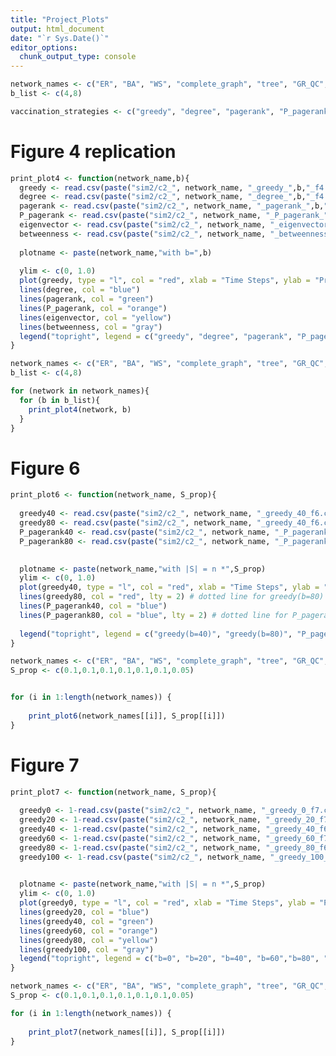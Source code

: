 ```yaml
---
title: "Project_Plots"
output: html_document
date: "`r Sys.Date()`"
editor_options: 
  chunk_output_type: console
---
```




```r

network_names <- c("ER", "BA", "WS", "complete_graph", "tree", "GR_QC", "HEP_TH")
b_list <- c(4,8)

vaccination_strategies <- c("greedy", "degree", "pagerank", "P_pagerank", "eigenvector", "betweenness")

```

# Figure 4 replication

```r
print_plot4 <- function(network_name,b){
  greedy <- read.csv(paste("sim2/c2_", network_name, "_greedy_",b,"_f4.csv", sep=""))[[1]]
  degree <- read.csv(paste("sim2/c2_", network_name, "_degree_",b,"_f4.csv", sep=""))[[1]]
  pagerank <- read.csv(paste("sim2/c2_", network_name, "_pagerank_",b,"_f4.csv", sep=""))[[1]]
  P_pagerank <- read.csv(paste("sim2/c2_", network_name, "_P_pagerank_",b,"_f4.csv", sep=""))[[1]]
  eigenvector <- read.csv(paste("sim2/c2_", network_name, "_eigenvector_",b,"_f4.csv", sep=""))[[1]]
  betweenness <- read.csv(paste("sim2/c2_", network_name, "_betweenness_",b,"_f4.csv", sep=""))[[1]]
  
  plotname <- paste(network_name,"with b=",b)
  
  ylim <- c(0, 1.0)
  plot(greedy, type = "l", col = "red", xlab = "Time Steps", ylab = "Proportion Infected", main = plotname,  ylim = ylim)
  lines(degree, col = "blue")
  lines(pagerank, col = "green")
  lines(P_pagerank, col = "orange")
  lines(eigenvector, col = "yellow")
  lines(betweenness, col = "gray")
  legend("topright", legend = c("greedy", "degree", "pagerank", "P_pagerank","eigenvector", "betweenness"), col = c("red", "blue", "green", "orange", "yellow","gray"), lty = 1,cex = 0.8)
}
```


```r
network_names <- c("ER", "BA", "WS", "complete_graph", "tree", "GR_QC", "HEP_TH")
b_list <- c(4,8)

for (network in network_names){
  for (b in b_list){
    print_plot4(network, b)
  }
}

```


# Figure 6

```r
print_plot6 <- function(network_name, S_prop){
  
  greedy40 <- read.csv(paste("sim2/c2_", network_name, "_greedy_40_f6.csv", sep=""))[[1]]
  greedy80 <- read.csv(paste("sim2/c2_", network_name, "_greedy_40_f6.csv", sep=""))[[1]]
  P_pagerank40 <- read.csv(paste("sim2/c2_", network_name, "_P_pagerank_40_f6.csv", sep=""))[[1]]
  P_pagerank80 <- read.csv(paste("sim2/c2_", network_name, "_P_pagerank_80_f6.csv", sep=""))[[1]]

  
  plotname <- paste(network_name,"with |S| = n *",S_prop)
  ylim <- c(0, 1.0)
  plot(greedy40, type = "l", col = "red", xlab = "Time Steps", ylab = "Proportion Infected", main = plotname, ylim = ylim)
  lines(greedy80, col = "red", lty = 2) # dotted line for greedy(b=80)
  lines(P_pagerank40, col = "blue")
  lines(P_pagerank80, col = "blue", lty = 2) # dotted line for P_pagerank(b=80)
  
  legend("topright", legend = c("greedy(b=40)", "greedy(b=80)", "P_pagerank(b=40)", "P_pagerank(b=80)"), col = c("red", "red", "blue", "blue"), lty = c(1, 2, 1, 2), cex = 0.8)
}
```


```r
network_names <- c("ER", "BA", "WS", "complete_graph", "tree", "GR_QC", "HEP_TH")
S_prop <- c(0.1,0.1,0.1,0.1,0.1,0.1,0.05)


for (i in 1:length(network_names)) {
  
    print_plot6(network_names[[i]], S_prop[[i]])
}

```


# Figure 7

```r
print_plot7 <- function(network_name, S_prop){
  
  greedy0 <- 1-read.csv(paste("sim2/c2_", network_name, "_greedy_0_f7.csv", sep=""))[[1]]
  greedy20 <- 1-read.csv(paste("sim2/c2_", network_name, "_greedy_20_f7.csv", sep=""))[[1]]
  greedy40 <- 1-read.csv(paste("sim2/c2_", network_name, "_greedy_40_f6.csv", sep=""))[[1]]
  greedy60 <- 1-read.csv(paste("sim2/c2_", network_name, "_greedy_60_f7.csv", sep=""))[[1]]
  greedy80 <- 1-read.csv(paste("sim2/c2_", network_name, "_greedy_80_f6.csv", sep=""))[[1]]
  greedy100 <- 1-read.csv(paste("sim2/c2_", network_name, "_greedy_100_f7.csv", sep=""))[[1]]

  
  plotname <- paste(network_name,"with |S| = n *",S_prop)
  ylim <- c(0, 1.0)
  plot(greedy0, type = "l", col = "red", xlab = "Time Steps", ylab = "Proportion of non Infected", main = plotname, ylim = ylim)
  lines(greedy20, col = "blue")
  lines(greedy40, col = "green")
  lines(greedy60, col = "orange")
  lines(greedy80, col = "yellow")
  lines(greedy100, col = "gray")
  legend("topright", legend = c("b=0", "b=20", "b=40", "b=60","b=80", "b=100"), col = c("red", "blue", "green", "orange", "yellow","gray"), lty = 1,cex = 0.8)
}
```


```r
network_names <- c("ER", "BA", "WS", "complete_graph", "tree", "GR_QC", "HEP_TH")
S_prop <- c(0.1,0.1,0.1,0.1,0.1,0.1,0.05)

for (i in 1:length(network_names)) {
  
    print_plot7(network_names[[i]], S_prop[[i]])
}

```




